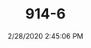 ---
width: 1333
height: 2000
title: 914-6
description: A 914-6 in black at South Bay Porsche.
date: 2/28/2020 2:45:06 PM
cameraMake: Sony
cameraModel: ILCE-7M3
lens: ZEISS Batis 2/40 CF
settingsfStop: f/6.3
settingsISO: ISO 1250
settingsShutter: 1/40
settingsFocalLength: 40 mm
---
